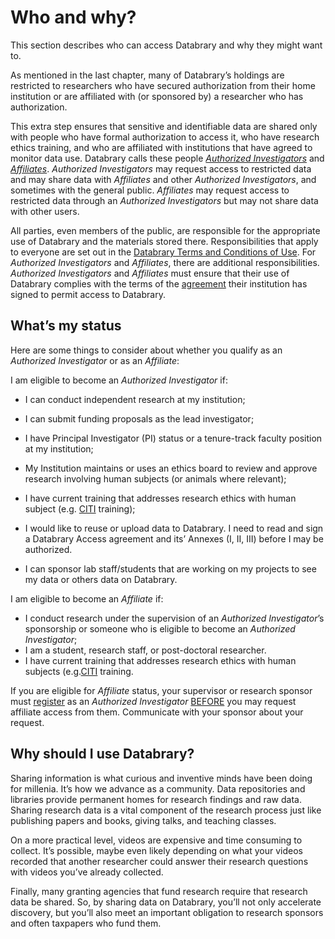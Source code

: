 # Who and why? {.unnumbered}

This section describes who can access Databrary and why they might want to.

As mentioned in the last chapter, many of Databrary's holdings are restricted to researchers who have secured authorization from their home institution or are affiliated with (or sponsored by) a researcher who has authorization.

This extra step ensures that sensitive and identifiable data are shared only with people who have formal authorization to access it, who have research ethics training, and who are affiliated with institutions that have agreed to monitor data use.
Databrary calls these people [*Authorized Investigators*](../more-information/definitions.qmd#authorized-investigator) and [*Affiliates*](../more-information/definitions.qmd#affiliate).
*Authorized Investigators* may request access to restricted data and may share data with *Affiliates* and other *Authorized Investigators*, and sometimes with the general public.
*Affiliates* may request access to restricted data through an *Authorized Investigators* but may not share data with other users.

All parties, even members of the public, are responsible for the appropriate use of Databrary and the materials stored there.
Responsibilities that apply to everyone are set out in the [Databrary Terms and Conditions of Use](https://databrary.org/about/policies/terms.html). 
For *Authorized Investigators* and *Affiliates*, there are additional responsibilities.
*Authorized Investigators* and *Affiliates* must ensure that their use of Databrary complies with the terms of the [agreement](../appendices/access_agreement.qmd) their institution has signed to permit access to Databrary. 

## What's my status {.unnumbered}

Here are some things to consider about whether you qualify as an *Authorized Investigator* or as an *Affiliate*:

I am eligible to become an *Authorized Investigator* if:

-   I can conduct independent research at my institution;

-   I can submit funding proposals as the lead investigator;

-   I have Principal Investigator (PI) status or a tenure-track faculty position at my institution;

-   My Institution maintains or uses an ethics board to review and approve research involving human subjects (or animals where relevant); 

-   I have current training that addresses research ethics with human subject (e.g. [CITI](https://about.citiprogram.org/) training);

-   I would like to reuse or upload data to Databrary. I need to read and sign a Databrary Access agreement and its' Annexes (I, II, III) before I may be authorized.

-   I can sponsor lab staff/students that are working on my projects to see my data or others data on Databrary.

I am eligible to become an *Affiliate* if:

-   I conduct research under the supervision of an *Authorized Investigator*'s sponsorship or someone who is eligible to become an *Authorized Investigator*; 
-   I am a student, research staff, or post-doctoral researcher.
-   I have current training that addresses research ethics with human subjects (e.g.[CITI](https://about.citiprogram.org/) training.

::: {.callout-important}

If you are eligible for *Affiliate* status, your supervisor or research sponsor must [register](https://databrary.org/register) as an *Authorized Investigator* <u>BEFORE</u> you may request affiliate access from them.
Communicate with your sponsor about your request.

:::

## Why should I use Databrary? {-}

Sharing information is what curious and inventive minds have been doing for millenia.
It's how we advance as a community.
Data repositories and libraries provide permanent homes for research findings and raw data.
Sharing research data is a vital component of the research process just like publishing papers and books, giving talks, and teaching classes.

On a more practical level, videos are expensive and time consuming to collect. 
It's possible, maybe even likely depending on what your videos recorded that another researcher could answer their research questions with videos you've already collected.

Finally, many granting agencies that fund research require that research data be shared. 
So, by sharing data on Databrary, you'll not only accelerate discovery, but you'll also meet an important obligation to research sponsors and often taxpapers who fund them.
